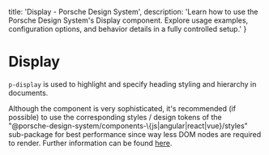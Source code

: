 
  title: 'Display - Porsche Design System',
  description: 'Learn how to use the Porsche Design System\'s Display component. Explore usage examples, configuration options, and behavior details in a fully controlled setup.'
}

# Display <ComponentStatus tagName="p-display"></ComponentStatus>

`p-display` is used to highlight and specify heading styling and hierarchy in documents.

<Notification heading="Recommendation" heading-tag="h2" state="success">
  Although the component is very sophisticated, it's recommended (if possible) to use the corresponding styles / design tokens of
  the "@porsche-design-system/components-\{js|angular|react|vue}/styles" sub-package for best performance since way
  less DOM nodes are required to render. Further information can be found <a href="/styles/typography/">here</a>.
</Notification>

<Configurator tagName="p-display" story={displayStory} />

